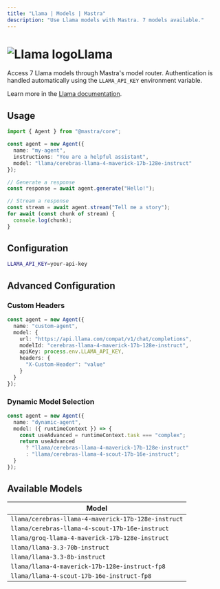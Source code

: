 ```yaml
---
title: "Llama | Models | Mastra"
description: "Use Llama models with Mastra. 7 models available."
---
```


# <img src="https://models.dev/logos/llama.svg" alt="Llama logo" className="inline w-8 h-8 mr-2 align-middle dark:invert dark:brightness-0 dark:contrast-200" />Llama

Access 7 Llama models through Mastra's model router. Authentication is handled automatically using the `LLAMA_API_KEY` environment variable.

Learn more in the [Llama documentation](https://llama.developer.meta.com/docs/models).

## Usage

```typescript
import { Agent } from "@mastra/core";

const agent = new Agent({
  name: "my-agent",
  instructions: "You are a helpful assistant",
  model: "llama/cerebras-llama-4-maverick-17b-128e-instruct"
});

// Generate a response
const response = await agent.generate("Hello!");

// Stream a response
const stream = await agent.stream("Tell me a story");
for await (const chunk of stream) {
  console.log(chunk);
}
```

## Configuration

```bash
LLAMA_API_KEY=your-api-key
```

## Advanced Configuration

### Custom Headers

```typescript
const agent = new Agent({
  name: "custom-agent",
  model: {
    url: "https://api.llama.com/compat/v1/chat/completions",
    modelId: "cerebras-llama-4-maverick-17b-128e-instruct",
    apiKey: process.env.LLAMA_API_KEY,
    headers: {
      "X-Custom-Header": "value"
    }
  }
});
```

### Dynamic Model Selection

```typescript
const agent = new Agent({
  name: "dynamic-agent",
  model: ({ runtimeContext }) => {
    const useAdvanced = runtimeContext.task === "complex";
    return useAdvanced 
      ? "llama/cerebras-llama-4-maverick-17b-128e-instruct"
      : "llama/cerebras-llama-4-scout-17b-16e-instruct";
  }
});
```

## Available Models

| Model |
|-------|
| `llama/cerebras-llama-4-maverick-17b-128e-instruct` |
| `llama/cerebras-llama-4-scout-17b-16e-instruct` |
| `llama/groq-llama-4-maverick-17b-128e-instruct` |
| `llama/llama-3.3-70b-instruct` |
| `llama/llama-3.3-8b-instruct` |
| `llama/llama-4-maverick-17b-128e-instruct-fp8` |
| `llama/llama-4-scout-17b-16e-instruct-fp8` |
